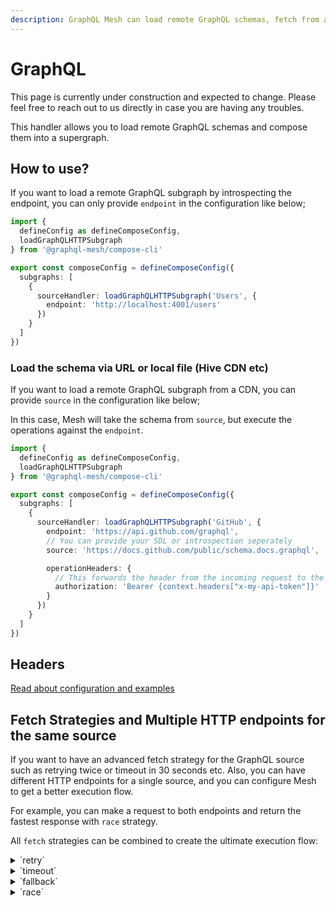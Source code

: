 ```yaml
---
description: GraphQL Mesh can load remote GraphQL schemas, fetch from a CDN or registry
---
```



# GraphQL

<Callout>
  This page is currently under construction and expected to change. Please feel free to reach out to
  us directly in case you are having any troubles.
</Callout>

This handler allows you to load remote GraphQL schemas and compose them into a supergraph.

## How to use?

If you want to load a remote GraphQL subgraph by introspecting the endpoint, you can only provide
`endpoint` in the configuration like below;

```ts filename="mesh-config.ts"
import {
  defineConfig as defineComposeConfig,
  loadGraphQLHTTPSubgraph
} from '@graphql-mesh/compose-cli'

export const composeConfig = defineComposeConfig({
  subgraphs: [
    {
      sourceHandler: loadGraphQLHTTPSubgraph('Users', {
        endpoint: 'http://localhost:4001/users'
      })
    }
  ]
})
```

### Load the schema via URL or local file (Hive CDN etc)

If you want to load a remote GraphQL subgraph from a CDN, you can provide `source` in the
configuration like below;

In this case, Mesh will take the schema from `source`, but execute the operations against the
`endpoint`.

```ts filename="mesh-config.ts" {9}
import {
  defineConfig as defineComposeConfig,
  loadGraphQLHTTPSubgraph
} from '@graphql-mesh/compose-cli'

export const composeConfig = defineComposeConfig({
  subgraphs: [
    {
      sourceHandler: loadGraphQLHTTPSubgraph('GitHub', {
        endpoint: 'https://api.github.com/graphql',
        // You can provide your SDL or introspection seperately
        source: 'https://docs.github.com/public/schema.docs.graphql',

        operationHeaders: {
          // This forwards the header from the incoming request to the remote server
          authorization: 'Bearer {context.headers["x-my-api-token"]}'
        }
      })
    }
  ]
})
```

## Headers

[Read about configuration and examples](/v1/compose/source-handlers#setting-headers)

## Fetch Strategies and Multiple HTTP endpoints for the same source

If you want to have an advanced fetch strategy for the GraphQL source such as retrying twice or
timeout in 30 seconds etc. Also, you can have different HTTP endpoints for a single source, and you
can configure Mesh to get a better execution flow.

For example, you can make a request to both endpoints and return the fastest response with `race`
strategy.

All `fetch` strategies can be combined to create the ultimate execution flow:

<details>
 <summary>`retry`</summary>

The `retry` mechanism allow you to specify the retry attempts for a single GraphQL endpoint/source.

The retry flow will execute in both conditions: a network error, or due to a runtime error.

```ts filename="mesh-config.ts" {9}
import {
  defineConfig as defineComposeConfig,
  loadGraphQLHTTPSubgraph
} from '@graphql-mesh/compose-cli'

export const composeConfig = defineComposeConfig({
  subgraphs: [
    {
      sourceHandler: loadGraphQLHTTPSubgraph('Uniswap', {
        endpoint: 'https://api.thegraph.com/subgraphs/name/uniswap/uniswap-v2',
        // Specify here, if you have an unstable/error prone indexer
        retry: 2
      })
    }
  ]
})
```

</details>

<details>
 <summary>`timeout`</summary>

The `timeout` mechanism allow you to specify the `timeout` for a given GraphQL endpoint.

```ts filename="mesh-config.ts" {9}
import {
  defineConfig as defineComposeConfig,
  loadGraphQLHTTPSubgraph
} from '@graphql-mesh/compose-cli'

export const composeConfig = defineComposeConfig({
  subgraphs: [
    {
      sourceHandler: loadGraphQLHTTPSubgraph('Uniswap', {
        endpoint: 'https://api.thegraph.com/subgraphs/name/uniswap/uniswap-v2',
        // 5 Seconds
        timeout: 5_000
      })
    }
  ]
})
```

</details>

<details>
 <summary>`fallback`</summary>

The `fallback` mechanism allow you to specify use more than one GraphQL endpoint, for the same
source.

This is helpful if you have a fallback endpoint for the same GraphQL API.

```ts filename="mesh-config.ts" {7-17}
import {
  defineConfig as defineComposeConfig,
  loadGraphQLHTTPSubgraph
} from '@graphql-mesh/compose-cli'

export const composeConfig = defineComposeConfig({
  subgraphs: [
    {
      sourceHandler: loadGraphQLHTTPSubgraph('Uniswap', {
        strategy: 'fallback',
        sources: [
          {
            endpoint: 'https://bad-uniswap-v2-api.com',
            retry: 2,
            timeout: 5_000
          },
          {
            endpoint: 'https://api.thegraph.com/subgraphs/name/uniswap/uniswap-v2'
          }
        ]
      })
    }
  ]
})
```

</details>

<details>
 <summary>`race`</summary>

The `race` mechanism allow you to specify use more than one GraphQL endpoint, for the same source,
and race on every execution.

If you have different places that service is deployed, this is useful to get the fastest response by
racing them.

```ts filename="mesh-config.ts" {7-15}
import {
  defineConfig as defineComposeConfig,
  loadGraphQLHTTPSubgraph
} from '@graphql-mesh/compose-cli'

export const composeConfig = defineComposeConfig({
  subgraphs: [
    {
      sourceHandler: loadGraphQLHTTPSubgraph('Uniswap', {
        strategy: 'race',
        sources: [
          {
            endpoint: 'https://bad-uniswap-v2-api.com'
          },
          {
            endpoint: 'https://api.thegraph.com/subgraphs/name/uniswap/uniswap-v2'
          }
        ]
      })
    }
  ]
})
```

</details>
